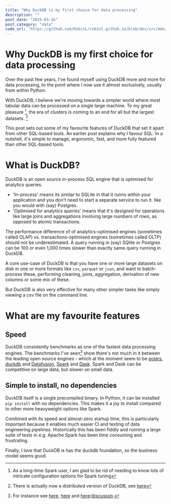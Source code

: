 ```yaml
---
title: "Why DuckDB is my first choice for data processing"
description: ""
post_date: "2025-03-16"
post_category: "data"
code_url: "https://github.com/RobinL/robinl.github.io/blob/dev/src/mdx/recommend_duckdb.mdx"
---
```



# Why DuckDB is my first choice for data processing

Over the past few years, I've found myself using DuckDB more and more for data processing, to the point where I now use it almost exclusively, usually from within Python.

With DuckDB, I believe we're moving towards a simpler world where most tabular data can be processed on a single large machine. To my great pleasure [^1], the era of clusters is coming to an end for all but the largest datasets. [^2]

[^1]: As a long-time Spark user, I am glad to be rid of needing to know lots of intricate configuration options for Spark tuning
[^2]: There is actually now a distributed version of DuckDB, see [here](https://mehdio.substack.com/p/duckdb-goes-distributed-deepseeks)

This post sets out some of my favourite features of DuckDB that set it apart from other SQL-based tools.  An  <Link to ="/recommend_sql/">earlier post</Link> explains why I favour SQL.   In a nutshell, it's simple to manage, ergonomic, fast, and more fully featured than other SQL-based tools.


# What is DuckDB?

DuckDB is an open source in-process SQL engine that is optimised for analytics queries.

- 'In-process' means its similar to SQLite in that it runns within your application and you don't need to start a separate service to run it. like you would with (say) Postgres.
- 'Optimised for analytics queries' means that it's designed for operations like large joins and aggregations involving large numbers of rows, as opposed to atomic transactions.

The performance difference of of analytics-optimised engines (sometimes called OLAP) vs. transactions-optimised engines (sometimes called OLTP) should not be underestimated. A query running in (say) SQlite or Postgres can be 100 or even 1,000 times slower than exactly same query running in DuckDB.

A core use-case of DuckDB is that you have one or more large datasets on disk in one or more formats like `csv`, `parquet` or `json`,  and want to batch-process these, performing cleaning, joins, aggregation, derivation of new columns or some mix of these.

But DuckDB is also very effective for many other simpler tasks like simply viewing a csv file on the command line.

# What are my favourite features

## Speed

DuckDB consistently benchmarks as one of the fastest data processing engines.  The benchmarks I've seen[^3] show there's not much in it between the leading open source engines - which at the moment seem to be [polars](https://pola.rs/), [duckdb](https://duckdb.org/) and [Datafusion](https://datafusion.apache.org/),  [Spark](https://spark.apache.org/) and [Dask](https://www.dask.org/).  Spark and Dask can be competitive on large data, but slower on small data.

[^3]: For instance see [here](https://docs.coiled.io/blog/tpch.html), [here](https://duckdblabs.github.io/db-benchmark/) and [here](https://milescole.dev/data-engineering/2024/12/12/Should-You-Ditch-Spark-DuckDB-Polars.html)/[discusson](https://news.ycombinator.com/item?id=42419224).

## Simple to install, no dependencies

DuckDB itself is a single precompiled binary.  In Python, it can be installed `pip install` with no dependencies.  This makes it a joy to install compared to other more heavyweight options like Spark.

Combined with its speed and almost-zero startup time, this is particularly important because it enables much easier CI and testing of data engineering pipelines.  Historically this has been fiddly and running a large suite of tests in e.g. Apache Spark has been time consuming and frustrating.

















Finally, I love that DuckDB is has the duckdb foundation, so the business model seems good.